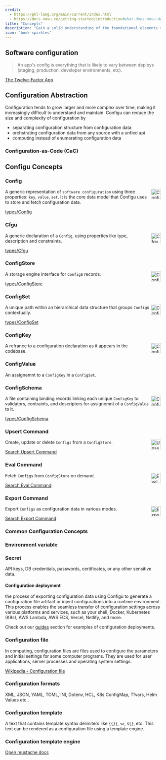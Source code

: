 ```yaml
---
credit:
  - https://pkl-lang.org/main/current/index.html
  - https://docs.novu.co/getting-started/introduction#what-does-novu-do
title: "Concepts"
description: "Gain a solid understanding of the foundational elements that drive Configu's configuration management system. This page provides a short overview of key concepts to help you navigate and utilize Configu effectively."
icon: "book-sparkles"
---
```


## Software configuration

> An app's config is everything that is likely to vary between deploys (staging, production, developer environments, etc).

<a href="https://12factor.net/config" target="_blank">The Twelve-Factor App</a>

## Configuration Abstraction

Configuration tends to grow larger and more complex over time, making it increasingly difficult to understand and maintain. Configu can reduce the size and complexity of configuration by

- separating configuration structure from configuration data
- orchstrating configuration data from any source with a unfied api
- computing instead of enumerating configuration data

### Configuration-as-Code (CaC)

## Configu Concepts

### Config

<img alt="Config" height="32" width="32" align="right" noZoom src="/images/config/Config.svg"/>

A generic representation of `software configuration` using three properties: `key`, `value`, `set`. It is the core data model that Configu uses to store and fetch configuration data.

<a href="https://github.com/configu/configu/blob/main/types/Config.ts" target="_blank">types/Config</a>

### Cfgu

<img alt="Cfgu" height="32" width="32" align="right" noZoom src="/images/config/Cfgu.svg" />

A generic declaration of a `Config`, using properties like type, description and constraints.

<a href="https://github.com/configu/configu/blob/main/types/Cfgu.ts" target="_blank">types/Cfgu</a>

### ConfigStore

<img alt="ConfigStore" height="32" width="32" align="right" noZoom src="/images/config/ConfigStore.svg" />

A storage engine interface for `Config`s records.

<a href="https://github.com/configu/configu/blob/main/types/ConfigStore.ts" target="_blank">types/ConfigStore</a>

### ConfigSet

<img alt="ConfigSet" height="32" width="32" align="right" noZoom src="/images/config/ConfigSet.svg" />

A unique path within an hierarchical data structure that groups `Config`s contextually.

<a href="https://github.com/configu/configu/blob/main/types/ConfigSet.ts" target="_blank">types/ConfigSet</a>

### ConfigKey

<img alt="ConfigKey" height="32" width="32" align="right" noZoom src="/images/config/ConfigKey.svg" />

A refrance to a configuration declaration as it appears in the codebase.

### ConfigValue

An assignemnt to a `ConfigKey` in a `ConfigSet`.

### ConfigSchema

<img alt="ConfigSchema" height="32" width="32" align="right" noZoom src="/images/config/ConfigSchema.svg" />

A file containing binding records linking each unique `ConfigKey` to validators, contraints, and descriptors for assignemnt of a `ConfigValue` to it.

<a href="https://github.com/configu/configu/blob/main/types/ConfigSchema.ts" target="_blank">types/ConfigSchema</a>

### Upsert Command

<img alt="UpsertCommand" height="32" width="32" align="right" noZoom src="/images/config/UpsertCommand.svg" />

Create, update or delete `Configs` from a `ConfigStore`.

<a href="https://github.com/search?q=repo%3Aconfigu%2Fconfigu+Upsert+Command&type=code" target="_blank">Search Upsert Command</a>

### Eval Command

<img alt="EvalCommand" height="32" width="32" align="right" noZoom src="/images/config/EvalCommand.svg" />

Fetch `Configs` from `ConfigStore` on demand.

<a href="https://github.com/search?q=repo%3Aconfigu%2Fconfigu+Eval+Command&type=code" target="_blank">Search Eval Command</a>

### Export Command

<img alt="ExportCommand" height="32" width="32" align="right" noZoom src="/images/config/ExportCommand.svg" />

Export `Configs` as configuration data in various modes.

<a href="https://github.com/search?q=repo%3Aconfigu%2Fconfigu+Export+Command&type=code" target="_blank">Search Export Command</a>

### Common Configuration Concepts

### Environment variable

### Secret

API keys, DB credentials, passwords, certificates, or any other sensitive data.

#### Configuration deployment

the process of exporting configuration data using Configu to generate a configuration file artifact or inject configurations into a runtime environment. This process enables the seamless transfer of configuration settings across various platforms and services, such as your shell, Docker, Kubernetes (K8s), AWS Lambda, AWS ECS, Vercel, Netlify, and more.

<Tip>Check out our [guides](guides/) section for examples of configuration deployments.</Tip>

### Configuration file

In computing, configuration files are files used to configure the parameters and initial settings for some computer programs. They are used for user applications, server processes and operating system settings.

<a href="https://en.wikipedia.org/wiki/Configuration_file" target="_blank">
  Wikipedia - Configuration file
</a>

### Configuration formats

XML, JSON, YAML, TOML, INI, Dotenv, HCL, K8s ConfigMap, Tfvars, Helm Values etc..

### Configuration template

A text that contains template syntax delimiters like `{{}}`, `<>`, `${}`, etc. This text can be rendered as a configuration file using a template engine.

### Configuration template engine

<a href="https://mustache.github.io/" target="_blank">
  Open mustache docs
</a>
